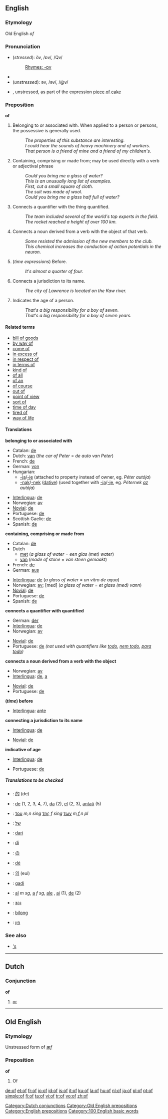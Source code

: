 {{see|OF|of-|off}}
==English==

{{rank|N/A|N/A|the|2|of|and|to|in}}

===Etymology===
Old English ''of''

===Pronunciation===
*(''stressed''): ŏv, /ɒv/, /Qv/
*: [[Rhymes:English:-ɒv|Rhymes: -ɒv]]
*{{audio|en-us-of.ogg|Audio (US)}}
*(''unstressed''): əv, /əv/, /@v/
*{{audio|en-us-piece_of_cake.ogg|Audio (US)}}, unstressed, as part of the expression [[piece of cake]]
<!-- unstressed syllables can't carry a rhyme -->

===Preposition===
'''of'''

<!-- Please think twice before trimming down the list of examples. I'm trying to avoid a huge list of nearly similar senses and instead directly illustrate various constructions that might not be obvious to a non-native speaker. See the talk page for a more detailed (but still incomplete) breakdown --dmh -->
# Belonging to or associated with. When applied to a person or persons, the possessive is generally used.
#: ''The properties of this substance are interesting.'' <!-- Belonging to (better example?) -->
#: ''I could hear the sounds of heavy machinery and of workers.'' <!-- Associated with -->
#: ''That person is a friend of mine and a friend of my children's.'' <!-- possessive -->
# Containing, comprising or made from; may be used directly with a verb or adjectival phrase
#: ''Could you bring me a glass of water?'' <!-- containing -->
#: ''This is an unusually long list of examples.'' <!-- comprising (not physically containing) -->
#: ''First, cut a small square of cloth.'' <!-- made from -->
#: ''The suit was made of wool.'' <!-- used directly with verb -->
#: ''Could you bring me a glass half full of water?'' <!-- used with adjectival phrase -->
# Connects a quantifier with the thing quantified.
#: ''The team included several of the world's top experts in the field.'' <!-- quantifier of quantified -->
#: ''The rocket reached a height of over 100 km.'' <!-- quantified of quantifier -->
# Connects a noun derived from a verb with the object of that verb.
#: ''Some resisted the admission of the new members to the club.''
#: ''This chemical increases the conduction of action potentials in the neuron.''
# (''time expressions'') Before.
#: ''It's almost a quarter of four.''
# Connects a jurisdiction to its name.
#: ''The city of Lawrence is located on the Kaw river.''
# Indicates the age of a person.
#: ''That's a big responsibility for a boy of seven.'' <!-- ''years'' may be left implicit (as with ages in general) -->
#: ''That's a big responsibility for a boy of seven years.''

====Related terms====
*[[bill of goods]]
*[[by way of]]
*[[come of]]
*[[in excess of]]
*[[in respect of]]
*[[in terms of]]
*[[kind of]]
*[[of all]]
*[[of an]]
*[[of course]]
*[[out of]]
*[[point of view]]
*[[sort of]]
*[[time of day]]
*[[tired of]]
*[[way of life]]

====Translations====
'''belonging to or associated with'''
{{top}}
*Catalan: [[de#Catalan|de]]
*Dutch: [[van]] (''the car of Peter'' = ''de auto van Peter'')
*French: [[de#French|de]]
*German: [[von]]
*Hungarian:
**[[-ja]]/[[-je]] (attached to property instead of owner, eg. ''Péter autója'')
**[[-nak]]/[[-nek]] ([[dative]]) (used together with [[-ja]]/[[-je]], eg. ''Péternek [[az]] autója'')
{{mid}}
*[[Interlingua]]: [[de]]
*Norwegian: [[av]]
*[[Novial]]: [[de]]
*Portuguese: [[de]]
*Scottish Gaelic: [[de]]
*Spanish: [[de#Spanish|de]]
{{bottom}}

'''containing, comprising or made from'''
{{top}}
*Catalan: [[de#Catalan|de]]
*Dutch
**[[met]] (''a glass of water'' = ''een glas (met) water'')
**[[van]] (''made of stone'' = ''van steen gemaakt'')
*French: [[de#French|de]]
*German: [[aus]]
{{mid}}
*[[Interlingua]]: [[de]] (''a glass of water'' = ''un vitro de aqua'')
*Norwegian: [[av]]; [med] (''a glass of water'' = ''et glass (med) vann'')
*[[Novial]]: [[de]]
*Portuguese: [[de]]
*Spanish: [[de#Spanish|de]]
{{bottom}}

'''connects a quantifier with quantified'''
{{top}}
*German: [[der]]
*[[Interlingua]]: [[de]]
*Norwegian: [[av]]
{{mid}}
*[[Novial]]: [[de]]
*Portuguese: [[de]] ''(not used with quantifiers like [[todo]], [[nem todo]], [[para todo]])''
{{bottom}}

'''connects a noun derived from a verb with the object'''
{{top}}
*Norwegian: [[av]]
*[[Interlingua]]: [[de]], [[a]]
{{mid}}
*[[Novial]]: [[de]]
*Portuguese: [[de]]
{{bottom}}

'''(''time'') before'''
{{top}}
*[[Interlingua]]: [[ante]]
{{mid}}
{{bottom}}

'''connecting a jurisdiction to its name'''
{{top}}
*[[Interlingua]]: [[de]]
{{mid}}
*[[Novial]]: [[de]]
{{bottom}}

'''indicative of age'''
{{top}}
*[[Interlingua]]: [[de]]
{{mid}}
*Portuguese: [[de]]
{{bottom}}

=====Translations to be checked=====
{{checktrans}}

*{{ttbc|Chinese}}: [[的]] (de)
*{{ttbc|Esperanto}}: [[de]] (1, 2, 3, 4, 7), [[da]] (2), [[el]] (2, 3), [[antaŭ]] (5)
*{{ttbc|Greek}}: [[του]] ''m,n sing'' [[της]] ''f sing'' [[των]] ''m,f,n pl''
*{{ttbc|Hebrew}}: [[של]]
*{{ttbc|Indonesian}}: [[dari]]
*{{ttbc|Italian}}: [[di]]
*{{ttbc|Japanese}}: [[の]]
*{{ttbc|Jèrriais}}: [[dé]]
*{{ttbc|Korean}}: [[의]] (eui)
*{{ttbc|Kuna}}: [[gadi]]
*{{ttbc|Romanian}}: [[al]] ''m sg'', [[a]] ''f sg'', [[ale]] {{f}} {{p}}, [[ai]] {{m}} {{p}} (1), [[de]] (2)
*{{ttbc|Thai}}: [[ของ]]
*{{ttbc|Tok Pisin}}: [[bilong]]
*{{ttbc|Yiddish}}: [[פון]]

===See also===
*[['s]]

----

==Dutch==

===Conjunction===
'''of'''

# [[or]]

[[Category:Dutch conjunctions]]

----

==Old English==

===Etymology===
Unstressed form of ''[[æf]]''

===Preposition===
'''of'''

# Of

[[Category:Old English prepositions]]
[[Category:English prepositions]]
[[Category:100 English basic words]]

[[de:of]]
[[et:of]]
[[fr:of]]
[[io:of]]
[[id:of]]
[[is:of]]
[[it:of]]
[[ku:of]]
[[la:of]]
[[hu:of]]
[[nl:of]]
[[ja:of]]
[[pl:of]]
[[pt:of]]
[[simple:of]]
[[fi:of]]
[[ta:of]]
[[vi:of]]
[[tr:of]]
[[vo:of]]
[[zh:of]]